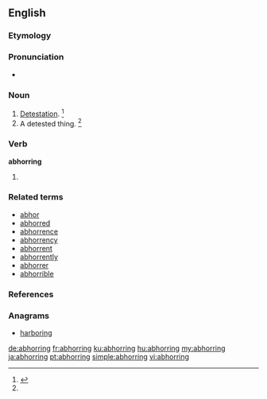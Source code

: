 ==English==

===Etymology===
{{suffix|abhor|ing|lang=en}}

===Pronunciation===
* {{a|US}} {{IPA|/æbˈhɔɹ.ɪŋ/|lang=en}}

===Noun===
{{en-noun|-|s}}
# [[detestation|Detestation]]. {{defdate|Mid 16<sup>th</sup> century.}}<ref name=SOED>{{R:SOED5|page=4}}</ref>
# A detested thing. {{defdate|Mid 16<sup>th</sup> century.}}<ref name=SOED/>

===Verb===
'''abhorring'''
# {{present participle of|abhor|lang=en}}

===Related terms===
* [[abhor]]
* [[abhorred]]
* [[abhorrence]]
* [[abhorrency]]
* [[abhorrent]]
* [[abhorrently]]
* [[abhorrer]]
* [[abhorrible]]

===References===
<references/>

===Anagrams===
* [[harboring#English|harboring]]

[[de:abhorring]]
[[fr:abhorring]]
[[ku:abhorring]]
[[hu:abhorring]]
[[my:abhorring]]
[[ja:abhorring]]
[[pt:abhorring]]
[[simple:abhorring]]
[[vi:abhorring]]